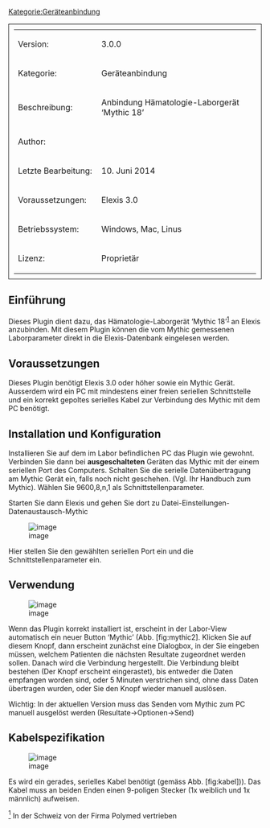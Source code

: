 
[[Kategorie:Geräteanbindung]]
<table style="width:100%; border: 1px solid; padding: 10px">
	
	<tr>
		<td>Version:</td>
		<td>3.0.0</td>
	</tr>
	<tr>
		<td style="width:150px;">Kategorie:</td>
		<td>Geräteanbindung</td>
	</tr>
	<tr>
		<td>Beschreibung:</td>
		<td>Anbindung Hämatologie-Laborgerät ‘Mythic 18’</td>
	</tr>
	<tr>
		<td>Author:</td>
		<td></td>
	</tr>
	<tr>
		<td>Letzte Bearbeitung:</td>
		<td>10. Juni 2014</td>
	</tr>
	<tr>
		<td>Voraussetzungen:</td>
		<td>Elexis 3.0</td>
	</tr>
	<tr>
		<td>Betriebssystem:</td>
		<td>Windows, Mac, Linus</td>
	</tr>
	<tr>
		<td>Lizenz:</td>
		<td>Proprietär </td>
	</tr>
</table>




== Einführung ==

Dieses Plugin dient dazu, das Hämatologie-Laborgerät ‘Mythic 18’<sup>[[#fn1|1]]</sup> an Elexis anzubinden. Mit diesem Plugin können die vom Mythic gemessenen Laborparameter direkt in die Elexis-Datenbank eingelesen werden.

== Voraussetzungen ==

Dieses Plugin benötigt Elexis 3.0 oder höher sowie ein Mythic Gerät. Ausserdem wird ein PC mit mindestens einer freien seriellen Schnittstelle und ein korrekt gepoltes serielles Kabel zur Verbindung des Mythic mit dem PC benötigt.


== Installation und Konfiguration ==

Installieren Sie auf dem im Labor befindlichen PC das Plugin wie gewohnt. Verbinden Sie dann bei '''ausgeschalteten''' Geräten das Mythic mit der einem seriellen Port des Computers. Schalten Sie die serielle Datenübertragung am Mythic Gerät ein, falls noch nicht geschehen. (Vgl. Ihr Handbuch zum Mythic). Wählen Sie 9600,8,n,1 als Schnittstellenparameter.

Starten Sie dann Elexis und gehen Sie dort zu Datei-Einstellungen-Datenaustausch-Mythic


[[Image:ch.elexis.connect.mythic_mythic2.png|image]] 

Hier stellen Sie den gewählten seriellen Port ein und die Schnittstellenparameter ein.


== Verwendung ==

[[Image:ch.elexis.connect.mythic_mythic1.png|image]]

Wenn das Plugin korrekt installiert ist, erscheint in der Labor-View automatisch ein neuer Button ‘Mythic’ (Abb. [fig:mythic2]. Klicken Sie auf diesem Knopf, dann erscheint zunächst eine Dialogbox, in der Sie eingeben müssen, welchem Patienten die nächsten Resultate zugeordnet werden sollen. Danach wird die Verbindung hergestellt. Die Verbindung bleibt bestehen (Der Knopf erscheint eingerastet), bis entweder die Daten empfangen worden sind, oder 5 Minuten verstrichen sind, ohne dass Daten übertragen wurden, oder Sie den Knopf wieder manuell auslösen.

Wichtig: In der aktuellen Version muss das Senden vom Mythic zum PC manuell ausgelöst werden (Resultate-&gt;Optionen-&gt;Send)


== Kabelspezifikation ==

[[Image:ch.elexis.connect.mythic_kabel.png|image]]

Es wird ein gerades, serielles Kabel benötigt (gemäss Abb. [fig:kabel])). Das Kabel muss an beiden Enden einen 9-poligen Stecker (1x weiblich und 1x männlich) aufweisen.

[[#fnr1|<sup>1</sup>]] In der Schweiz von der Firma Polymed vertrieben